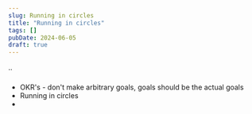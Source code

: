 ```yaml
---
slug: Running in circles
title: "Running in circles"
tags: []
pubDate: 2024-06-05
draft: true
---
```


..

###

- OKR's - don't make arbitrary goals, goals should be the actual goals
- Running in circles
-
